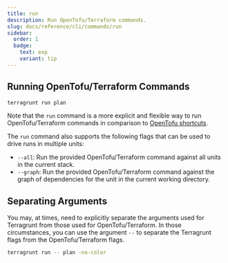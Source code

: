```yaml
---
title: run
description: Run OpenTofu/Terraform commands.
slug: docs/reference/cli/commands/run
sidebar:
  order: 1
  badge:
    text: exp
    variant: tip
---
```



<Command name="run">

## Running OpenTofu/Terraform Commands

```bash
terragrunt run plan
```

Note that the `run` command is a more explicit and flexible way to run OpenTofu/Terraform commands in comparison to [OpenTofu shortcuts](/docs/reference/cli/commands/opentofu-shortcuts).

The `run` command also supports the following flags that can be used to drive runs in multiple units:

- `--all`: Run the provided OpenTofu/Terraform command against all units in the current stack.
- `--graph`: Run the provided OpenTofu/Terraform command against the graph of dependencies for the unit in the current working directory.

## Separating Arguments

You may, at times, need to explicitly separate the arguments used for Terragrunt from those used for OpenTofu/Terraform. In those circumstances, you can use the argument `--` to separate the Terragrunt flags from the OpenTofu/Terraform flags.

```bash
terragrunt run -- plan -no-color
```

</Command>
